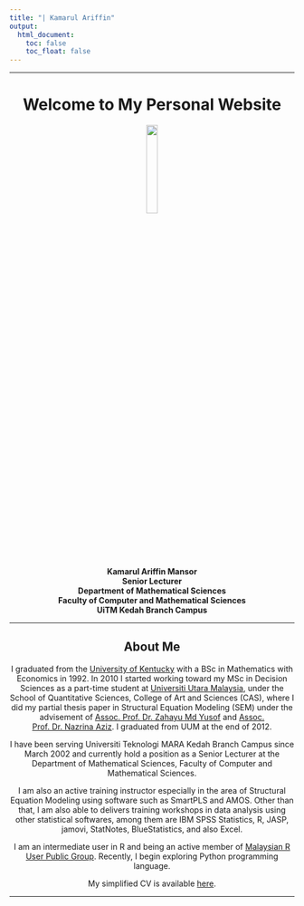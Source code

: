 ---
title: "| Kamarul Ariffin"
output:
  html_document: 
    toc: false
    toc_float: false
---
***  
<link rel="stylesheet" href="styles.css" type="text/css">

<h1><center>Welcome to My Personal Website</center></h1>  

<center>  
<img src="images/profile 3.png" style="width:20%; border:0px solid" align="center">  
</center>  

<center>  
**Kamarul Ariffin Mansor**  
**Senior Lecturer**  
**Department of Mathematical Sciences**  
**Faculty of Computer and Mathematical Sciences**  
**UiTM Kedah Branch Campus**  
</center>  
  
---  

<center>

<h2>
About Me
</h2>

I graduated from the [University of Kentucky](https://math.as.uky.edu/) with a BSc in Mathematics with Economics in 1992. In 2010 I started working toward my MSc in Decision Sciences as a part-time student at [Universiti Utara Malaysia](http://sqs.uum.edu.my/), under the School of Quantitative Sciences, College of Art and Sciences (CAS), where I did my partial thesis paper in Structural Equation Modeling (SEM) under the advisement of [Assoc. Prof. Dr. Zahayu Md Yusof](http://experts.uum.edu.my/Researcher_Info.aspx?nopkj=1869) and [Assoc. Prof. Dr. Nazrina Aziz](http://experts.uum.edu.my/Researcher_Info.aspx?nopkj=2237). I graduated from UUM at the end of 2012.  

I have been serving Universiti Teknologi MARA Kedah Branch Campus since March 2002 and currently hold a position as a Senior Lecturer at the Department of Mathematical Sciences, Faculty of Computer and Mathematical Sciences.  

I am also an active training instructor especially in the area of Structural Equation Modeling using software such as SmartPLS and AMOS. Other than that, I am also able to delivers training workshops in data analysis using other statistical softwares, among them are IBM SPSS Statistics, R, JASP, jamovi, StatNotes, BlueStatistics, and also Excel.  

I am an intermediate user in R and being an active member of [Malaysian R User Public Group](https://www.meetup.com/Malaysia-R-User-Group/). Recently, I begin exploring Python programming language.  

My simplified CV is available [here](files/cv-kamarul.pdf).  

</center>
***  
